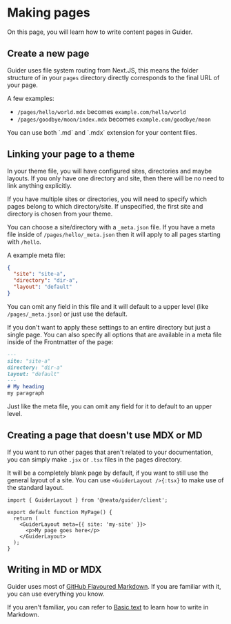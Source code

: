 # Making pages

On this page, you will learn how to write content pages in Guider.


## Create a new page

Guider uses file system routing from Next.JS, this means the folder structure of in your `pages` directory
directly corresponds to the final URL of your page.

A few examples:
- `/pages/hello/world.mdx` becomes `example.com/hello/world`
- `/pages/goodbye/moon/index.mdx` becomes `example.com/goodbye/moon`

<Tip>
You can use both `.md` and `.mdx` extension for your content files.
</Tip>


## Linking your page to a theme

In your theme file, you will have configured sites, directories and maybe layouts. If you only have one directory and site,
then there will be no need to link anything explicitly.

If you have multiple sites or directories, you will need to specify which pages belong to which directory/site.
If unspecified, the first site and directory is chosen from your theme.

You can choose a site/directory with a `_meta.json` file.
If you have a meta file inside of `/pages/hello/_meta.json` then it will apply to all pages starting with `/hello`.

A example meta file:
```json title="/pages/hello/_meta.json"
{
  "site": "site-a",
  "directory": "dir-a",
  "layout": "default"
}
```

You can omit any field in this file and it will default to a upper level (like `/pages/_meta.json`) or just use the default.

If you don't want to apply these settings to an entire directory but just a single page. You can also specify all options that are available in a meta file inside of the Frontmatter of the page:
```md
---
site: "site-a"
directory: "dir-a"
layout: "default"
---
# My heading
my paragraph
```

Just like the meta file, you can omit any field for it to default to an upper level.

## Creating a page that doesn't use MDX or MD

If you want to run other pages that aren't related to your documentation, you can simply make `.jsx` or `.tsx` files in the pages directory.

It will be a completely blank page by default, if you want to still use the general layout of a site. You can use `<GuiderLayout />{:tsx}` to make use of the standard layout.

```tsx showLineNumbers
import { GuiderLayout } from '@neato/guider/client';

export default function MyPage() {
  return (
    <GuiderLayout meta={{ site: 'my-site' }}>
      <p>My page goes here</p>
    </GuiderLayout>
  );
}
```


## Writing in MD or MDX

Guider uses most of [GitHub Flavoured Markdown](https://github.github.com/gfm/). If you are familiar with it, you can use everything you know.

If you aren't familiar, you can refer to [Basic text](/docs/guider/writing/basic-text) to learn how to write in Markdown.
